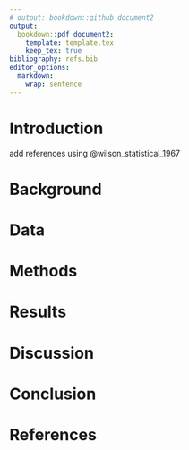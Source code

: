 ```yaml
---
# output: bookdown::github_document2
output:
  bookdown::pdf_document2:
    template: template.tex
    keep_tex: true
bibliography: refs.bib
editor_options:
  markdown:
    wrap: sentence
---
```


<!--# The abstract is set up in the tex file.-->

# Introduction

add references using @wilson_statistical_1967

<!--# Add comments using this -->

# Background



# Data


# Methods

# Results


# Discussion

# Conclusion


# References



